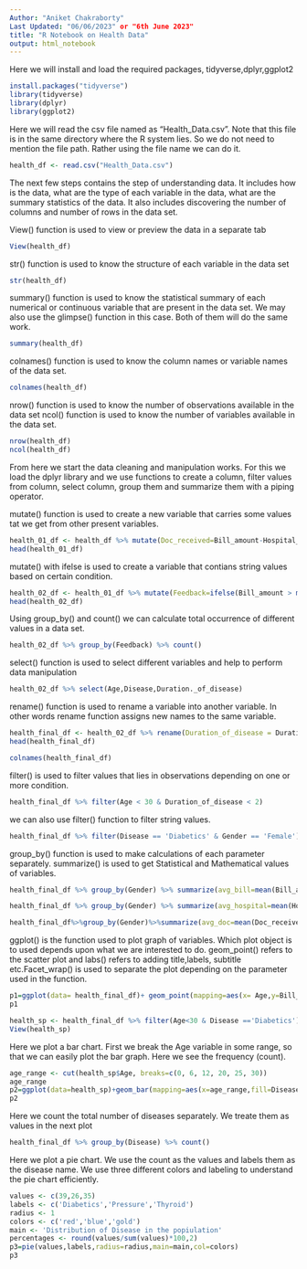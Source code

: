 ---
Author: "Aniket Chakraborty"
Last Updated: "06/06/2023" or "6th June 2023" 
title: "R Notebook on Health Data"
output: html_notebook
---
Here we will install and load the required packages, tidyverse,dplyr,ggplot2

```{r Installing & loading packages}
install.packages("tidyverse")
library(tidyverse)
library(dplyr)
library(ggplot2)
```
Here we will read the csv file named as "Health_Data.csv". Note that this file is in the same directory where the R system lies. So we do not need to mention the file path. Rather using the file name we can do it.

```{r Reading csv file}
health_df <- read.csv("Health_Data.csv")
```

The next few steps contains the step of understanding data. It includes how is the data, what are the type of each variable in the data, what are the summary statistics of the data. It also includes discovering the number of columns and number of rows in the data set.

View() function is used to view or preview the data in a separate tab

```{r Previewing the data frame}
View(health_df)
```

str() function is used to know the structure of each variable in the data set

```{r Observing the structure}
str(health_df)
```
summary() function is used to know the statistical summary of each numerical or continuous variable that are present in the data set. We may also use the glimpse() function in this case. Both of them will do the same work.

```{r Getting Summary Statistics}
summary(health_df)
```
colnames() function is used to know the column names or variable names of the data set.

```{r Getting the columns names}
colnames(health_df)
```
nrow() function is used to know the number of observations available in the data set
ncol() function is used to know the number of variables available in the data set.

```{r Getting Row and column numbers}
nrow(health_df)
ncol(health_df)
```

From here we start the data cleaning and manipulation works. For this we load the dplyr library and we use functions to create a column, filter values from column, select column, group them and summarize them with a piping operator.


mutate() function is used to create a new variable that carries some values tat we get from other present variables.

```{r Using mutate() function to add another variable}
health_01_df <- health_df %>% mutate(Doc_received=Bill_amount-Hospital_received)
head(health_01_df)

```

mutate() with ifelse is used to create a variable that contians string values based on certain condition.

```{r Using mutate() function with ifelse condition}
health_02_df <- health_01_df %>% mutate(Feedback=ifelse(Bill_amount > mean(Bill_amount),'Bad','Good'))
head(health_02_df)
```


Using group_by() and count() we can calculate total occurrence of different values in a data set.

```{r Counting the Number of feedbacks}
health_02_df %>% group_by(Feedback) %>% count()
```

select() function is used to select different variables and help to perform data manipulation

```{r Using select() function}
health_02_df %>% select(Age,Disease,Duration._of_disease)
```

rename() function is used to rename a variable into another variable. In other words rename function assigns new names to the same variable.

```{r Using rename() function}
health_final_df <- health_02_df %>% rename(Duration_of_disease = Duration._of_disease)
head(health_final_df)
```
```{r Checking the column names of the latest data frame}
colnames(health_final_df)
```


filter() is used to filter values that lies in observations depending on one or more condition.

```{r Using filter() function on Age and Duration_Of_Diseases}
health_final_df %>% filter(Age < 30 & Duration_of_disease < 2)
```

we can also use filter() function to filter string values.

```{r Using filter() function on Disease and Gender}
health_final_df %>% filter(Disease == 'Diabetics' & Gender == 'Female')
```

group_by() function is used to make calculations of each parameter separately.
summarize() is used to get Statistical and Mathematical values of variables.


```{r Using groiup_by and summarize() function}
health_final_df %>% group_by(Gender) %>% summarize(avg_bill=mean(Bill_amount),min_bill=min(Bill_amount),max_bill=max(Bill_amount))
```
```{r Statistics on Hospital Bill}
health_final_df %>% group_by(Gender) %>% summarize(avg_hospital=mean(Hospital_received),min_hospital=min(Hospital_received),max_hospital=max(Hospital_received))
```
```{r Statistics on Doctor Receice}
health_final_df%>%group_by(Gender)%>%summarize(avg_doc=mean(Doc_received),min_doc=min(Doc_received),max_doc=max(Doc_received))
```



ggplot() is the function used to plot graph of variables. Which plot object is to used depends upon what we are interested to do. geom_point() refers to the scatter plot and labs() refers to adding title,labels, subtitle etc.Facet_wrap() is used to separate the plot depending on the parameter used in the function.

```{r Plotting dot plot for each gender}
p1=ggplot(data= health_final_df)+ geom_point(mapping=aes(x= Age,y=Bill_amount,color= Gender),size=5)+labs(title="Distribution of Bill with respect to Age",x="Age",y="BillAmount")+facet_wrap(~Feedback)
p1
```


```{r Making a Data frame having age<30 and disease Diabetics}
health_sp <- health_final_df %>% filter(Age<30 & Disease =='Diabetics') %>% select(Age,Disease)
View(health_sp)
```


Here we plot a bar chart. First we break the Age variable in some range, so that we can easily plot the bar graph. Here we see the frequency (count).

```{r Plotting Diabetics With Age_Range}
age_range <- cut(health_sp$Age, breaks=c(0, 6, 12, 20, 25, 30))
age_range
p2=ggplot(data=health_sp)+geom_bar(mapping=aes(x=age_range,fill=Disease))+ labs(x="Age Range", y="No. of People with Disease")
p2
```

Here we count the total number of diseases separately. We treate them as values in the next plot

```{r Getting total number of different diseases}
health_final_df %>% group_by(Disease) %>% count()
```

Here we plot a pie chart. We use the count as the values and labels them as the disease name. We use three different colors and labeling to understand the pie chart efficiently.

```{r Pie chart of disease contribution in data}
values <- c(39,26,35)
labels <- c('Diabetics','Pressure','Thyroid')
radius <- 1
colors <- c('red','blue','gold')
main <- 'Distribution of Disease in the popiulation'
percentages <- round(values/sum(values)*100,2)
p3=pie(values,labels,radius=radius,main=main,col=colors)
p3
```













